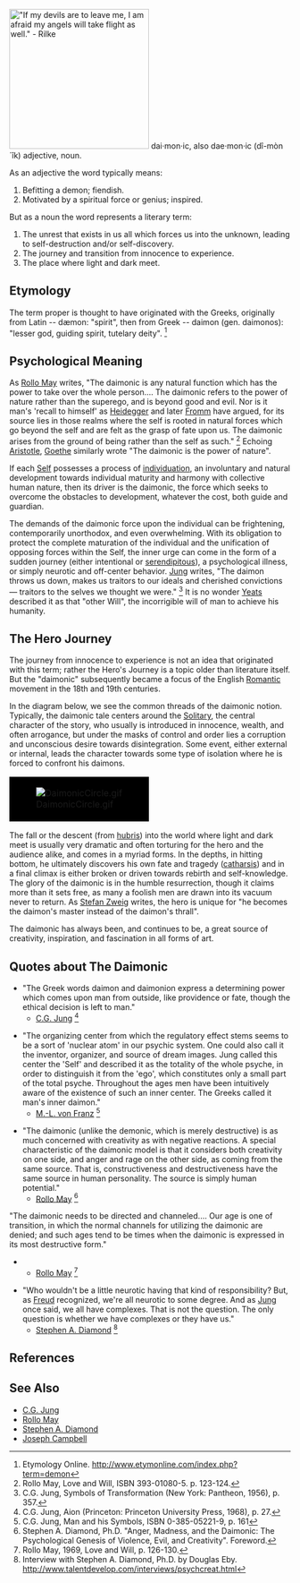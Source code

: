 [[Image:Paradiso Canto 31.jpg|thumb|250px|"If my devils are to leave me, I am afraid my angels will take flight as well." - Rilke]]
dai·mon·ic, also dae·mon·ic (dî-mòn´îk) adjective, noun. 

As an adjective the word typically means: 

# Befitting a demon; fiendish. 
# Motivated by a spiritual force or genius; inspired. 

But as a noun the word represents a literary term:

# The unrest that exists in us all which forces us into the unknown, leading to self-destruction and/or self-discovery.
# The journey and transition from innocence to experience.
# The place where light and dark meet.

== Etymology ==

The term proper is thought to have originated with the Greeks, originally from Latin -- dæmon: "spirit", then from Greek -- daimon (gen. daimonos): "lesser god, guiding spirit, tutelary deity". <ref>Etymology Online. http://www.etymonline.com/index.php?term=demon</ref>

== Psychological Meaning ==

As [[Rollo May]] writes, "The daimonic is any natural function which has the power to take over the whole person.... The daimonic refers to the power of nature rather than the superego, and is beyond good and evil. Nor is it man's 'recall to himself' as [[Heidegger]] and later [[Fromm]] have argued, for its source lies in those realms where the self is rooted in natural forces which go beyond the self and are felt as the grasp of fate upon us. The daimonic arises from the ground of being rather than the self as such." <ref>Rollo May, Love and Will, ISBN 393-01080-5. p. 123-124.</ref>  Echoing [[Aristotle]], [[Goethe]] similarly wrote "The daimonic is the power of nature".

If each [[Self (Jung)|Self]] possesses a process of [[individuation]], an involuntary and natural development towards individual maturity and harmony with collective human nature, then its driver is the daimonic, the force which seeks to overcome the obstacles to development, whatever the cost, both guide and guardian.

The demands of the daimonic force upon the individual can be frightening, contemporarily unorthodox, and even overwhelming.  With its obligation to protect the complete maturation of the individual and the unification of opposing forces within the Self, the inner urge can come in the form of a sudden journey (either intentional or [[serendipitous]]), a psychological illness, or simply neurotic and off-center behavior.  [[Jung]] writes, "The daimon throws us down, makes us traitors to our ideals and cherished convictions — traitors to the selves we thought we were." <ref>C.G. Jung, Symbols of Transformation (New York: Pantheon, 1956), p. 357.</ref>  It is no wonder [[Yeats]] described it as that "other Will", the incorrigible will of man to achieve his humanity.

== The Hero Journey ==

The journey from innocence to experience is not an idea that originated with this term; rather the Hero's Journey is a topic older than literature itself.  But the "daimonic" subsequently became a focus of the English [[Romantic]] movement in the 18th and 19th centuries.

In the diagram below, we see the common threads of the daimonic notion. Typically, the daimonic tale centers around the [[Solitary]], the central character of the story, who usually is introduced in innocence, wealth, and often arrogance, but under the masks of control and order lies a corruption and unconscious desire towards disintegration. Some event, either external or internal, leads the character towards some type of isolation where he is forced to confront his daimons. 

<table align="center">
<tr>
<td bgcolor="black">
[[Image:DaimonicCircle.gif]]
</td>
</tr>
</table>

The fall or the descent (from [[hubris]]) into the world where light and dark meet is usually very dramatic and often torturing for the hero and the audience alike, and comes in a myriad forms. In the depths, in hitting bottom, he ultimately discovers his own fate and tragedy ([[catharsis]]) and in a final climax is either broken or driven towards rebirth and self-knowledge. The glory of the daimonic is in the humble resurrection, though it claims more than it sets free, as many a foolish men are drawn into its vacuum never to return. As [[Stefan Zweig]] writes, the hero is unique for "he becomes the daimon's master instead of the daimon's thrall". 

The daimonic has always been, and continues to be, a great source of creativity, inspiration, and fascination in all forms of art.

== Quotes about The Daimonic ==

* "The Greek words daimon and daimonion express a determining power which comes upon man from outside, like providence or fate, though the ethical decision is left to man."
** [[C.G. Jung]] <ref>C.G. Jung, Aion (Princeton: Princeton University Press, 1968), p. 27.</ref>

* "The organizing center from which the regulatory effect stems seems to be a sort of 'nuclear atom' in our psychic system.  One could also call it the inventor, organizer, and source of dream images. Jung called this center the 'Self' and described it as the totality of the whole psyche, in order to distinguish it from the 'ego', which constitutes only a small part of the total psyche.  Throughout the ages men have been intuitively aware of the existence of such an inner center.  The Greeks called it man's inner daimon." 
** [[M.-L. von Franz]] <ref>C.G. Jung, Man and his Symbols, ISBN 0-385-05221-9, p. 161</ref>

* "The daimonic (unlike the demonic, which is merely destructive) is as much concerned with creativity as with negative reactions. A special characteristic of the daimonic model is that it considers both creativity on one side, and anger and rage on the other side, as coming from the same source. That is, constructiveness and destructiveness have the same source in human personality. The source is simply human potential."  
** [[Rollo May]] <ref>Stephen A. Diamond, Ph.D. "Anger, Madness, and the Daimonic: The Psychological Genesis of Violence, Evil, and Creativity". Foreword.</ref>

"The daimonic needs to be directed and channeled.... Our age is one of transition, in which the normal channels for utilizing the daimonic are denied; and such ages tend to be times when the daimonic is expressed in its most destructive form." 
** [[Rollo May]] <ref>Rollo May, 1969, Love and Will, p. 126-130.</ref>

* "Who wouldn't be a little neurotic having that kind of responsibility? But, as [[Freud]] recognized, we're all neurotic to some degree. And as [[Jung]] once said, we all have complexes. That is not the question. The only question is whether we have complexes or they have us." 
** [[Stephen A. Diamond]] <ref>Interview with Stephen A. Diamond, Ph.D. by Douglas Eby. http://www.talentdevelop.com/interviews/psychcreat.html</ref>

== References ==

<!--See http://en.wikipedia.org/wiki/Wikipedia:Footnotes for an explanation of how to generate footnotes using the <ref> and </ref> tags and the tag below --> 
<references/>

== See Also ==

* [[C.G. Jung]]
* [[Rollo May]]
* [[Stephen A. Diamond]]
* [[Joseph Campbell]]